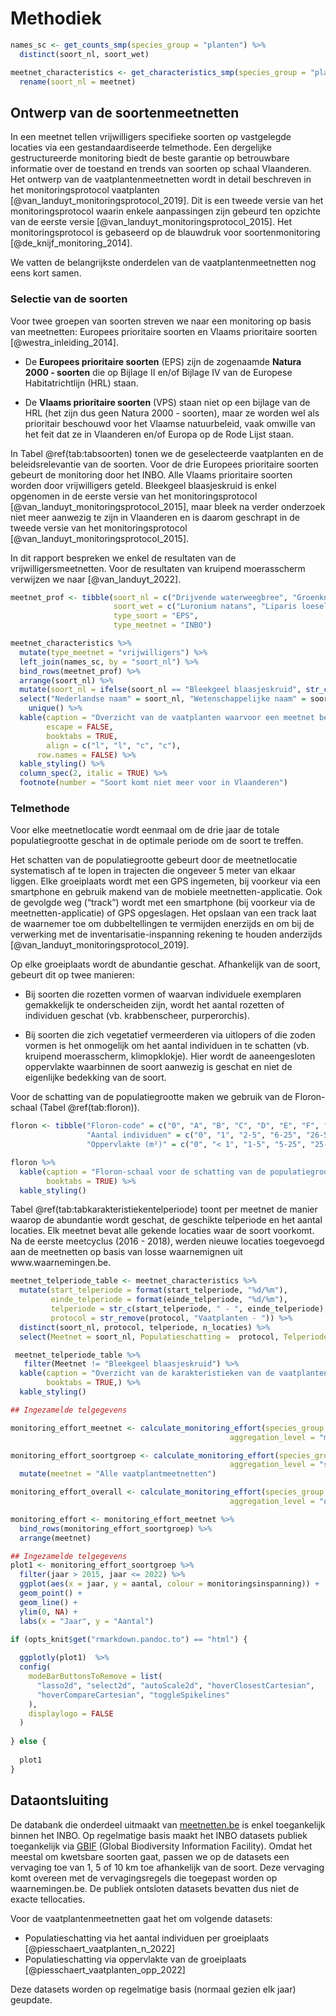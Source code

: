 # Methodiek

```r

names_sc <- get_counts_smp(species_group = "planten") %>%
  distinct(soort_nl, soort_wet)

meetnet_characteristics <- get_characteristics_smp(species_group = "planten") %>%
  rename(soort_nl = meetnet)

```

## Ontwerp van de soortenmeetnetten

In een meetnet tellen vrijwilligers specifieke soorten op vastgelegde locaties via een gestandaardiseerde telmethode.
Een dergelijke gestructureerde monitoring biedt de beste garantie op betrouwbare informatie over de toestand en trends van soorten op schaal Vlaanderen.
Het ontwerp van de vaatplantenmeetnetten wordt in detail beschreven in het monitoringsprotocol vaatplanten [@van_landuyt_monitoringsprotocol_2019].
Dit is een tweede versie van het monitoringsprotocol waarin enkele aanpassingen zijn gebeurd ten opzichte van de eerste versie [@van_landuyt_monitoringsprotocol_2015].
Het monitoringsprotocol is gebaseerd op de blauwdruk voor soortenmonitoring [@de_knijf_monitoring_2014].

We vatten de belangrijkste onderdelen van de vaatplantenmeetnetten nog eens kort samen.

### Selectie van de soorten

Voor twee groepen van soorten streven we naar een monitoring op basis van meetnetten: Europees prioritaire soorten en Vlaams prioritaire soorten [@westra_inleiding_2014].

-   De **Europees prioritaire soorten** (EPS) zijn de zogenaamde **Natura 2000 - soorten** die op Bijlage II en/of Bijlage IV van de Europese Habitatrichtlijn (HRL) staan.

-   De **Vlaams prioritaire soorten** (VPS) staan niet op een bijlage van de HRL (het zijn dus geen Natura 2000 - soorten), maar ze worden wel als prioritair beschouwd voor het Vlaamse natuurbeleid, vaak omwille van het feit dat ze in Vlaanderen en/of Europa op de Rode Lijst staan.

In Tabel \@ref(tab:tabsoorten) tonen we de geselecteerde vaatplanten en de beleidsrelevantie van de soorten.
Voor de drie Europees prioritaire soorten gebeurt de monitoring door het INBO.
Alle Vlaams prioritaire soorten worden door vrijwilligers geteld.
Bleekgeel blaasjeskruid is enkel opgenomen in de eerste versie van het monitoringsprotocol [@van_landuyt_monitoringsprotocol_2015], maar bleek na verder onderzoek niet meer aanwezig te zijn in Vlaanderen en is daarom geschrapt in de tweede versie van het monitoringsprotocol [@van_landuyt_monitoringsprotocol_2015].

In dit rapport bespreken we enkel de resultaten van de vrijwilligersmeetnetten.
Voor de resultaten van kruipend moerasscherm verwijzen we naar [@van_landuyt_2022].

```r

meetnet_prof <- tibble(soort_nl = c("Drijvende waterweegbree", "Groenknolorchis", "Kruipend moerasscherm"),
                       soort_wet = c("Luronium natans", "Liparis loeselii", "Apium repens"),
                       type_soort = "EPS",
                       type_meetnet = "INBO")

meetnet_characteristics %>%
  mutate(type_meetnet = "vrijwilligers") %>%
  left_join(names_sc, by = "soort_nl") %>%
  bind_rows(meetnet_prof) %>%
  arrange(soort_nl) %>%
  mutate(soort_nl = ifelse(soort_nl == "Bleekgeel blaasjeskruid", str_c(soort_nl, footnote_marker_number(1)), soort_nl)) %>%
  select("Nederlandse naam" = soort_nl, "Wetenschappelijke naam" = soort_wet, Beleidsrelevantie = type_soort, Meetnet  = type_meetnet) %>%
    unique() %>%
  kable(caption = "Overzicht van de vaatplanten waarvoor een meetnet bestaat met onderscheid tussen Europees prioritaire (EPS) en Vlaams prioritaire soorten (VPS)",
        escape = FALSE,
        booktabs = TRUE,
        align = c("l", "l", "c", "c"),
      row.names = FALSE) %>%
  kable_styling() %>%
  column_spec(2, italic = TRUE) %>%
  footnote(number = "Soort komt niet meer voor in Vlaanderen")

```

\needspace{50mm}

### Telmethode

Voor elke meetnetlocatie wordt eenmaal om de drie jaar de totale populatiegrootte geschat in de optimale periode om de soort te treffen.

Het schatten van de populatiegrootte gebeurt door de meetnetlocatie systematisch af te lopen in trajecten die ongeveer 5 meter van elkaar liggen.
Elke groeiplaats wordt met een GPS ingemeten, bij voorkeur via een smartphone en gebruik makend van de mobiele meetnetten-applicatie.
Ook de gevolgde weg ("track") wordt met een smartphone (bij voorkeur via de meetnetten-applicatie) of GPS opgeslagen.
Het opslaan van een track laat de waarnemer toe om dubbeltellingen te vermijden enerzijds en om bij de verwerking met de inventarisatie-inspanning rekening te houden anderzijds [@van_landuyt_monitoringsprotocol_2019].

Op elke groeiplaats wordt de abundantie geschat.
Afhankelijk van de soort, gebeurt dit op twee manieren:

-   Bij soorten die rozetten vormen of waarvan individuele exemplaren gemakkelijk te onderscheiden zijn, wordt het aantal rozetten of individuen geschat (vb. krabbenscheer, purperorchis).

-   Bij soorten die zich vegetatief vermeerderen via uitlopers of die zoden vormen is het onmogelijk om het aantal individuen in te schatten (vb. kruipend moerasscherm, klimopklokje).
    Hier wordt de aaneengesloten oppervlakte waarbinnen de soort aanwezig is geschat en niet de eigenlijke bedekking van de soort.

Voor de schatting van de populatiegrootte maken we gebruik van de Floron-schaal (Tabel \@ref(tab:floron)).

```r

floron <- tibble("Floron-code" = c("0", "A", "B", "C", "D", "E", "F", "G"),
                 "Aantal individuen" = c("0", "1", "2-5", "6-25", "26-50", "51-500", "501-5000", "> 5000"),
                 "Oppervlakte (m²)" = c("0", "< 1", "1-5", "5-25", "25-50", "50-500", "500-5000", "> 5000"))

floron %>%
  kable(caption = "Floron-schaal voor de schatting van de populatiegrootte op een groeiplaats",
        booktabs = TRUE) %>%
  kable_styling()

```

Tabel \@ref(tab:tabkarakteristiekentelperiode) toont per meetnet de manier waarop de abundantie wordt geschat, de geschikte telperiode en het aantal locaties.
Elk meetnet bevat alle gekende locaties waar de soort voorkomt.
Na de eerste meetcyclus (2016 - 2018), werden nieuwe locaties toegevoegd aan de meetnetten op basis van losse waarnemignen uit www.waarnemingen.be.

```r

meetnet_telperiode_table <- meetnet_characteristics %>%
  mutate(start_telperiode = format(start_telperiode, "%d/%m"),
         einde_telperiode = format(einde_telperiode, "%d/%m"),
         telperiode = str_c(start_telperiode, " - ", einde_telperiode),
         protocol = str_remove(protocol, "Vaatplanten - ")) %>%
  distinct(soort_nl, protocol, telperiode, n_locaties) %>%
  select(Meetnet = soort_nl, Populatieschatting =  protocol, Telperiode = telperiode, "Aantal locaties" = n_locaties)

 meetnet_telperiode_table %>%
   filter(Meetnet != "Bleekgeel blaasjeskruid") %>%
  kable(caption = "Overzicht van de karakteristieken van de vaatplantenmeetnetten",
        booktabs = TRUE,) %>%
  kable_styling()

```

```r
## Ingezamelde telgegevens

monitoring_effort_meetnet <- calculate_monitoring_effort(species_group = "planten",
                                                 aggregation_level = "meetnet")

monitoring_effort_soortgroep <- calculate_monitoring_effort(species_group = "planten",
                                                 aggregation_level = "species_group") %>%
  mutate(meetnet = "Alle vaatplantmeetnetten")

monitoring_effort_overall <- calculate_monitoring_effort(species_group = "planten",
                                                 aggregation_level = "overall")

monitoring_effort <- monitoring_effort_meetnet %>%
  bind_rows(monitoring_effort_soortgroep) %>%
  arrange(meetnet)

```

```r
## Ingezamelde telgegevens
plot1 <- monitoring_effort_soortgroep %>%
  filter(jaar > 2015, jaar <= 2022) %>%
  ggplot(aes(x = jaar, y = aantal, colour = monitoringsinspanning)) +
  geom_point() +
  geom_line() +
  ylim(0, NA) +
  labs(x = "Jaar", y = "Aantal") 

if (opts_knit$get("rmarkdown.pandoc.to") == "html") {
  
  ggplotly(plot1)  %>%
  config(
    modeBarButtonsToRemove = list(
      "lasso2d", "select2d", "autoScale2d", "hoverClosestCartesian",
      "hoverCompareCartesian", "toggleSpikelines"
    ),
    displaylogo = FALSE
  )
  
} else {
  
  plot1
}

```

## Dataontsluiting

De databank die onderdeel uitmaakt van [meetnetten.be](www.meetnetten.be) is enkel toegankelijk binnen het INBO.
Op regelmatige basis maakt het INBO datasets publiek toegankelijk via [GBIF](https://www.gbif.org/) (Global Biodiversity Information Facility).
Omdat het meestal om kwetsbare soorten gaat, passen we op de datasets een vervaging toe van 1, 5 of 10 km toe afhankelijk van de soort.
Deze vervaging komt overeen met de vervagingsregels die toegepast worden op waarnemingen.be.
De publiek ontsloten datasets bevatten dus niet de exacte tellocaties.

Voor de vaatplantenmeetnetten gaat het om volgende datasets:

-   Populatieschatting via het aantal individuen per groeiplaats [@piesschaert_vaatplanten_n_2022]
-   Populatieschatting via oppervlakte van de groeiplaats [@piesschaert_vaatplanten_opp_2022]

Deze datasets worden op regelmatige basis (normaal gezien elk jaar) geupdate.
